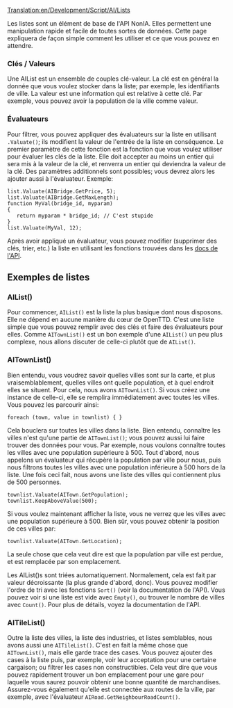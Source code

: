 [[Translation:en/Development/Script/AI/Lists]]


{{fr/NonIA}}

Les listes sont un élément de base de l'API NonIA. Elles permettent une manipulation rapide et facile de toutes sortes de données. Cette page expliquera de façon simple comment les utiliser et ce que vous pouvez en attendre.

===Clés / Valeurs===
Une AIList est un ensemble de couples clé-valeur. La clé est en général la donnée que vous voulez stocker dans la liste; par exemple, les identifiants de ville. La valeur est une information qui est relative à cette clé. Par exemple, vous pouvez avoir la population de la ville comme valeur.

===Évaluateurs===
Pour filtrer, vous pouvez appliquer des évaluateurs sur la liste en utilisant <code><list>.Valuate(<valuator>)</code>; ils modifient la valeur de l'entrée de la liste en conséquence.
Le premier paramètre de cette fonction est la fonction que vous voulez utiliser pour évaluer les clés de la liste. Elle doit accepter au moins un entier qui sera mis à la valeur de la clé, et renverra un entier qui deviendra la valeur de la clé. Des paramètres additionnels sont possibles; vous devrez alors les ajouter aussi à l'évaluateur. Exemple:

 list.Valuate(AIBridge.GetPrice, 5);
 list.Valuate(AIBridge.GetMaxLength);
 function MyVal(bridge_id, myparam)
 {
    return myparam * bridge_id; // C'est stupide
 }
 list.Valuate(MyVal, 12);

Après avoir appliqué un évaluateur, vous pouvez modifier (supprimer des clés, trier, etc.) la liste en utilisant les fonctions trouvées dans les [http://noai.openttd.org/docs/trunk/classAIAbstractList.html docs de l'API].

== Exemples de listes ==
=== AIList() ===

Pour commencer, <code>AIList()</code> est la liste la plus basique dont nous disposons. Elle ne dépend en aucune manière du cœur de OpenTTD. C'est une liste simple que vous pouvez remplir avec des clés et faire des évaluateurs pour elles. Comme <code>AITownList()</code> est un bon exemple d'une <code>AIList()</code> un peu plus complexe, nous allons discuter de celle-ci plutôt que de <code>AIList()</code>.

=== AITownList() ===

Bien entendu, vous voudrez savoir quelles villes sont sur la carte, et plus vraisemblablement, quelles villes ont quelle population, et à quel endroit elles se situent. Pour cela, nous avons <code>AITownList()</code>. Si vous créez une instance de celle-ci, elle se remplira immédiatement avec toutes les villes. Vous pouvez les parcourir ainsi:

 foreach (town, value in townlist) { }

Cela bouclera sur toutes les villes dans la liste. Bien entendu, connaître les villes n'est qu'une partie de <code>AITownList()</code>; vous pouvez aussi lui faire trouver des données pour vous. Par exemple, nous voulons connaître toutes les villes avec une population supérieure à 500. Tout d'abord, nous appelons un évaluateur qui récupère la population par ville pour nous, puis nous filtrons toutes les villes avec une population inférieure à 500 hors de la liste. Une fois ceci fait, nous avons une liste des villes qui contiennent plus de 500 personnes.

 townlist.Valuate(AITown.GetPopulation);
 townlist.KeepAboveValue(500);

Si vous voulez maintenant afficher la liste, vous ne verrez que les villes avec une population supérieure à 500. Bien sûr, vous pouvez obtenir la position de ces villes par:

 townlist.Valuate(AITown.GetLocation);

La seule chose que cela veut dire est que la population par ville est perdue, et est remplacée par son emplacement.

Les AIList()s sont triées automatiquement. Normalement, cela est fait par valeur décroissante (la plus grande d'abord, donc). Vous pouvez modifier l'ordre de tri avec les fonctions <code>Sort()</code> (voir la documentation de l'API). Vous pouvez voir si une liste est vide avec <code>Empty()</code>, ou trouver le nombre de villes avec <code>Count()</code>. Pour plus de détails, voyez la documentation de l'API.

=== AITileList() ===

Outre la liste des villes, la liste des industries, et listes semblables, nous avons aussi une <code>AITileList()</code>. C'est en fait la même chose que <code>AITownList()</code>, mais elle garde trace des cases. Vous pouvez ajouter des cases à la liste puis, par exemple, voir leur acceptation pour une certaine cargaison; ou filtrer les cases non constructibles. Cela veut dire que vous pouvez rapidement trouver un bon emplacement pour une gare pour laquelle vous saurez pouvoir obtenir une bonne quantité de marchandises. Assurez-vous également qu'elle est connectée aux routes de la ville, par exemple, avec l'évaluateur <code>AIRoad.GetNeighbourRoadCount()</code>.